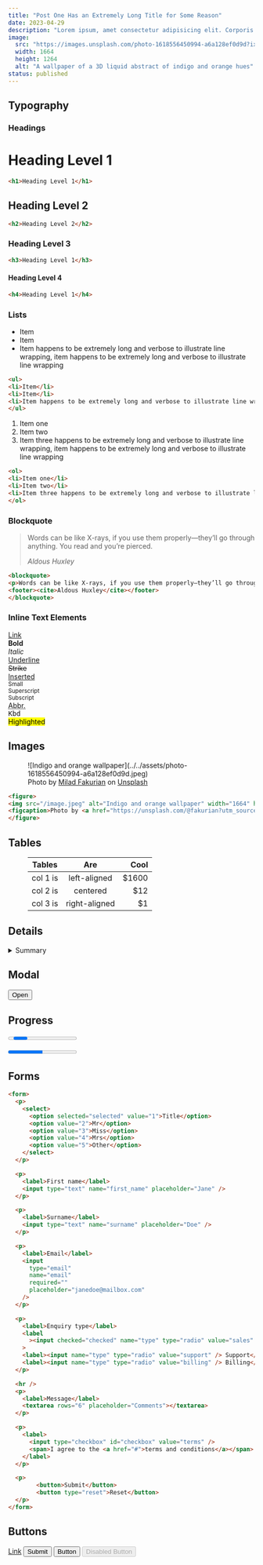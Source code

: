 ```yaml
---
title: "Post One Has an Extremely Long Title for Some Reason"
date: 2023-04-29
description: "Lorem ipsum, amet consectetur adipisicing elit. Corporis praesentium quia facere. Sint quos illum omnis possimus. Earum soluta assumenda, ab modi laboriosam quibusdam laboriosam quibusdam, voluptatum beatae nulla animi nemo ea."
image:
  src: "https://images.unsplash.com/photo-1618556450994-a6a128ef0d9d?ixlib=rb-4.0.3&ixid=MnwxMjA3fDB8MHxwaG90by1wYWdlfHx8fGVufDB8fHx8&auto=format&fit=crop&w=1664&q=80"
  width: 1664
  height: 1264
  alt: "A wallpaper of a 3D liquid abstract of indigo and orange hues"
status: published
---
```


## Typography 

### Headings

# Heading Level 1

```html
<h1>Heading Level 1</h1>
```

## Heading Level 2

```html
<h2>Heading Level 2</h2>
```

### Heading Level 3

```html
<h3>Heading Level 1</h3>
```

#### Heading Level 4

```html
<h4>Heading Level 1</h4>
```

### Lists

- Item 
- Item 
- Item happens to be extremely long and verbose to illustrate line wrapping, item happens to be extremely long and verbose to illustrate line wrapping

```html
<ul>
<li>Item</li>
<li>Item</li>
<li>Item happens to be extremely long and verbose to illustrate line wrapping, item happens to be extremely long and verbose to illustrate line wrapping</li>
</ul>
```

1. Item one
2. Item two
3. Item three happens to be extremely long and verbose to illustrate line wrapping, item happens to be extremely long and verbose to illustrate line wrapping

```html
<ol>
<li>Item one</li>
<li>Item two</li>
<li>Item three happens to be extremely long and verbose to illustrate line wrapping, item happens to be extremely long and verbose to illustrate line wrapping</li>
</ol>
```

### Blockquote

> Words can be like X-rays, if you use them properly—they’ll go through anything. You read and you’re pierced.
>
> <footer><cite>Aldous Huxley</cite></footer>

```html
<blockquote>
<p>Words can be like X-rays, if you use them properly—they’ll go through anything. You read and you’re pierced.</p>
<footer><cite>Aldous Huxley</cite></footer>
</blockquote>
```

### Inline Text Elements

  [Link](#0)  
  **Bold**                   
  *Italic*                                  
  <u>Underline</u>                          
  ~~Strike~~                                
  <ins>Inserted</ins>                       
  <small>Small</small>                      
  <sup>Superscript</sup>                    
  <sub>Subscript</sub>                      
  <abbr title="Abbreviation">Abbr.</abbr>   
  <kbd>Kbd</kbd>                            
  <mark>Highlighted</mark>   


## Images

<figure>![Indigo and orange wallpaper](../../assets/photo-1618556450994-a6a128ef0d9d.jpeg)
<figcaption>Photo by <a href="https://unsplash.com/@fakurian?utm_source=unsplash&utm_medium=referral&utm_content=creditCopyText">Milad Fakurian</a> on <a href="https://unsplash.com/photos/bexwsdM5BCw?utm_source=unsplash&utm_medium=referral&utm_content=creditCopyText">Unsplash</a></figcaption></figure>

```html
<figure>
<img src="/image.jpeg" alt="Indigo and orange wallpaper" width="1664" height="1264" loading="lazy" decoding="async">
<figcaption>Photo by <a href="https://unsplash.com/@fakurian?utm_source=unsplash&utm_medium=referral&utm_content=creditCopyText">Milad Fakurian</a> on <a href="https://unsplash.com/photos/bexwsdM5BCw?utm_source=unsplash&utm_medium=referral&utm_content=creditCopyText">Unsplash</a></figcaption>
</figure>
```


## Tables

<figure>

| Tables   |      Are      |  Cool |
|----------|:-------------:|------:|
| col 1 is |  left-aligned | $1600 |
| col 2 is |    centered   |   $12 |
| col 3 is | right-aligned |    $1 |

</figure>


## Details

<details>
      <summary>Summary</summary>
      <h2>How the World Began</h2>
      <p>
        Lorem ipsum, amet consectetur adipisicing elit. Corporis praesentium
        quia facere. Sint quos illum omnis possimus. Earum soluta assumenda, ab
        modi laboriosam quibusdam laboriosam quibusdam, voluptatum beatae nulla
        animi nemo ea.
      </p>
      <p>
        Lorem ipsum, amet consectetur adipisicing elit. Corporis praesentium
        quia facere. Sint quos illum omnis possimus. Earum soluta assumenda, ab
        modi laboriosam quibusdam laboriosam quibusdam, voluptatum beatae nulla
        animi nemo ea.
      </p>
    </details>

## Modal

<button onclick="document.querySelector('dialog').showModal()">Open</button>

<dialog>
<form method="dialog">
<header>
  <h2>Dialog</h2>
  <button autofocus aria-label="close" onclick="document.querySelector('dialog').close()">&#x2715;</button>
</header>

<article>
  <p>Lorem ipsum dolor sit amet, consectetur adipiscing elit, sed do eiusmod tempor incididunt ut labore et dolore magna aliqua. Ut enim ad minim veniam, quis nostrud exercitation ullamco laboris nisi ut aliquip ex ea commodo consequat. Duis aute irure dolor in reprehenderit in voluptate velit esse cillum dolore eu fugiat nulla pariatur. Excepteur sint occaecat cupidatat non proident, sunt in culpa qui officia deserunt mollit anim id est laborum.</p>
  
  <p>Lorem ipsum dolor sit amet, consectetur adipiscing elit, sed do eiusmod tempor incididunt ut labore et dolore magna aliqua. Ut enim ad minim veniam, quis nostrud exercitation ullamco laboris nisi ut aliquip ex ea commodo consequat. Duis aute irure dolor in reprehenderit in voluptate velit esse cillum dolore eu fugiat nulla pariatur. Excepteur sint occaecat cupidatat non proident, sunt in culpa qui officia deserunt mollit anim id est laborum.</p>

  <p>Lorem ipsum dolor sit amet, consectetur adipiscing elit, sed do eiusmod tempor incididunt ut labore et dolore magna aliqua. Ut enim ad minim veniam, quis nostrud exercitation ullamco laboris nisi ut aliquip ex ea commodo consequat. Duis aute irure dolor in reprehenderit in voluptate velit esse cillum dolore eu fugiat nulla pariatur. Excepteur sint occaecat cupidatat non proident, sunt in culpa qui officia deserunt mollit anim id est laborum.</p>
</article>

<footer>
  <button type="button" onclick="document.querySelector('dialog').close()">Close</button>
</footer>
</form>
</dialog>

## Progress

<progress role="progressbar" tabindex="0"></progress>

<progress role="progressbar" tabindex="0" aria-label="File upload" value="50" aria-valuemin="0" aria-valuenow="50" aria-valuemax="100" max="100"></progress>


## Forms

<Form />

```html
<form>
  <p>
    <select>
      <option selected="selected" value="1">Title</option>
      <option value="2">Mr</option>
      <option value="3">Miss</option>
      <option value="4">Mrs</option>
      <option value="5">Other</option>
    </select>
  </p>

  <p>
    <label>First name</label>
    <input type="text" name="first_name" placeholder="Jane" />
  </p>

  <p>
    <label>Surname</label>
    <input type="text" name="surname" placeholder="Doe" />
  </p>

  <p>
    <label>Email</label>
    <input
      type="email"
      name="email"
      required=""
      placeholder="janedoe@mailbox.com"
    />
  </p>

  <p>
    <label>Enquiry type</label>
    <label
      ><input checked="checked" name="type" type="radio" value="sales" /> Sales</label
    >
    <label><input name="type" type="radio" value="support" /> Support</label>
    <label><input name="type" type="radio" value="billing" /> Billing</label>
  </p>

  <hr />
  <p>
    <label>Message</label>
    <textarea rows="6" placeholder="Comments"></textarea>
  </p>

  <p>
    <label>
      <input type="checkbox" id="checkbox" value="terms" />
      <span>I agree to the <a href="#">terms and conditions</a></span>
    </label>
  </p>

  <p>
		<button>Submit</button>
		<button type="reset">Reset</button>
  </p>
</form>
```

## Buttons 

<a href="#0" role="button">Link</a> 
<input type="submit" /> 
<button>Button</button> 
<button disabled>Disabled Button</button>

